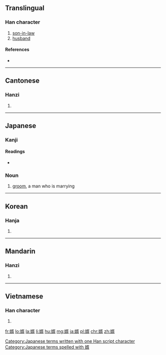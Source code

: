 {{also|聟}}
==Translingual==

===Han character===
{{Han char|rn=38|rad=女|as=09|sn=12|four=4742<sub>7</sub>|canj=女弓人月 (VNOB)|ids=⿰[[女]][[胥]]}}

# [[son-in-law]]
# [[husband]]

====References====
* {{Han ref|kx=0266.090|dkj=06470|dj=0533.160|hdz=21069.140|uh=5A7F|ud=23167|bh=B442|bd=46146}}

----

==Cantonese==

===Hanzi===
{{yue-hanzi|jyut=[[sai3]]|y=sai3}}

# {{defn|lang=yue|sort=女09}}

----

==Japanese==

===Kanji===
{{ja-kanji|grade=c|rs=女09}}

====Readings====
* {{ja-readings|on=[[せい]] (sei)|kun=[[むこ]] (muko)}}

===Noun===
{{ja-noun|k|hira=むこ|rom=muko}} 

# [[groom]], a man who is marrying

[[Category:Japanese terms written with one Han script character]]
[[Category:Japanese terms spelled with 婿]]
----

==Korean==

===Hanja===
{{ko-hanja|hangeul=서|rv=seo|mr=sŏ}}

# {{defn|lang=ko|sort=女09}}

----

==Mandarin==

===Hanzi===
{{cmn-hanzi|pin=[[xù]] ([[xu4]]), [[miáo]] ([[miao2]])|wg=hsü<sup>4</sup>, miao<sup>2</sup>}}

# {{defn|lang=cmn|sort=女09}}

----

==Vietnamese==

===Han character===
{{vi-hantu|[[tế]]|rs=女09}}

# {{defn|lang=vi|sort=女09}}

[[fr:婿]]
[[lo:婿]]
[[la:婿]]
[[li:婿]]
[[hu:婿]]
[[mg:婿]]
[[ja:婿]]
[[pl:婿]]
[[chr:婿]]
[[zh:婿]]